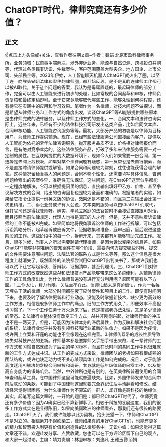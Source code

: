 # ChatGPT时代，律师究竟还有多少价值？
## 正文
☝点击上方头像或+关注，查看作者往期文章~作者：魏娟 北京市盈科律师事务所，业务领域：民商事争端解决、涉外非诉业务、能源与自然资源、跨境投资并购等，代理过各类民事诉讼、仲裁案件，客户范围覆盖大型央企、地方国企、上市公司、头部民企等。2023年伊始，人工智能聊天机器人ChatGPT就火出了圈，以至于连一向埋头钻研法律和案件的律师圈，都开始反思，是不是真的连律师工作都可以被AI取代。关于这个问题的答案，我认为是毋庸置疑的，最起码律师的部分工作，完全可以由人工智能来进行初步的处理，比如常规的合同起草和审核，律师负责复核和最终定稿即可。至于它究竟能够取代哪些工作、能够处理到何种程度，还有待它在实践中的应用和学习效果。笔者作为一名律师，对技术问题不做探讨，而是希望从律师业务和工作方式的角度出发，谈谈ChatGPT等AI能够提供哪些原本是由律师完成的法律服务，以及律师工作方式的变化。一、合同文本和法律咨询实际上，近些年来，已经有不少的法律科技公司研发出这类产品，比如合同文本库、合同审核功能、人工智能咨询服务等等。最初，大部分产品的初衷是以律师为目标用户，为律师工作提供辅助。现在，已经有些法律服务公司直接面向客户，提供以人工智能为依托的常年法律咨询服务。抛开服务品质不谈，价格相对律师报价而言，是有绝对竞争优势的。这些法律服务产品，打破了多年来法律服务需要一对一定制的属性。在互联网提供的大数据环境下，现如今人们如果需要一份合同，第一选择是去网上找模板，如果对某个法律问题有疑惑，第一反应也是去自行搜索，而不是直接聘请律师提供或解答。如果合同和问题较为常规，往往也能获得合理的解答。这种情况留给当事人的问题是，合同不够个性化，还需要填写具体信息，咨询问题检索出的答案各异，准确性无法保证。这些问题，在ChatGPT这里似乎都能一定程度地解决，它可以根据提问里的信息，直接输出填好甲乙方、价格、甚至争议解决方式的合同，给出的咨询回复也是较为全面和准确的。根据笔者的实验，如果给它指令让提供一份英文版的协议，效果还是不错的，而且第二次输出会比第一次更精准。二、诉讼业务或许有人会说，文本类的服务可以由ChatGPT们取代，但打官司还是得找律师呀。确实，毕竟立案庭的法官暂时不会接受直接跟AI对话，而且按照当前法律规定，代理人也得是真正的人才行。但是，这并不意味着诉讼律师的工作不能被AI完成。如果简单地将民商事诉讼律师的工作进行拆解，可以包括诉讼策略分析，起草起诉或应诉文件，证据收集和准备，庭审出庭，庭后跟进这些阶段的工作。这些阶段中的每一个，拆解开来，其实都有AI能够辅助完成工作。况且，很多时候，当事人之所以需要聘请代理律师，是因为诉讼程序的信息差。如果ChatGPT能够非常准确的告知案件在哪个阶段、需要向何方提交哪些材料、提交的文件需要注意哪些问题、法院法官的联系方式是什么等等，那么这个信息差很大程度上就消失了。既然国外的法院都尝试用ChatGPT出判决书了，那或许我们也可以试下让它写起诉状、答辩状、证据清单，甚至代理词。三、ChatGPT们对律师工作方式的改变既然这些AI和法律技术产品能够带来这么多的便利，从辅助律师工作的工具角度出发，为什么律师普遍没有进行充分利用呢？原因可能有以下方面。1.工作太忙，精力有限，关注点不在此。律师忙起来是真的很忙，作为一名每天埋头干活的律师，大部分时间都在疲于应付案件和项目上的工作。即便有时间闲下来，也要及时了解法律更新和行业动态。没能及时掌握新技术，缺少更为高效的工作方法，相信是很多律师工作中的痛点。旧的工作方式用久了，即便效率不高但也习惯了。下一个工作任务十万火急来了后，还是按照老办法处理，又是多少律师的常态。2.法律行业整体没有改变工作方式。AI并非刚刚兴起，对律师行业的冲击也不是一两天了。但是，可能因为法律本身的滞后属性，作为反映和解决社会问题的系统，法律行业似乎并没有引领科技和行业革新的生命力。如果不是因为疫情，或许网上立案和开庭的功能也不会像现在这样完善。3.律师传帮带的成长性质导致缺失对科技产品的更新。律师基本都是要靠师父手把手带出来的，老一辈律师的工作方式和习惯自然就成为了后辈的学习标本，而且在长时间的共同工作中也很难就新的工作方式达成共识。从工作的完成方式来说，律师团队的老板如果有很成熟的团队结构，或许也缺乏动力或不关心某项具体工作是如何完成的。况且，对于能够高度适用AI解决的常规合同审核和调研，本身就是低年级律师的日常工作，以及提高自身能力的锻炼机会。当然，中外律所也是有别的。在英美律所普遍使用的合同审查和起草工具，在中国律师这里可能就普遍缺失。比如，外国律师发来的合同中前后联动的条款，可能到了中国律师这里就要完全靠记住后手动翻看和修改。结 语经常觉得很困惑，为什么律师作为不算笨的一群人，却好像是高科技的绝缘体。其实，起笔写这篇文章时，一开始的题目是：都已经ChatGPT时代了，律师究竟还有多少价值？因为AI确实已经不算新鲜事了。相较于科技的发展速度，我们的很多工作方式实在是显得陈旧，如果向美国欧洲的律师看齐，那我们还有很长的路要走。ChatGPT火了，我们或许能够以此为契机，抬头张望一下。律师和ChatGPT不是对立的。相信磨刀不误砍柴工，律师如果真的用好ChatGPT们，也能有更多的精力和智慧投入到更有价值和创造性的法律服务中。无讼小编：如果您觉得这篇文章还不错，欢迎转发分享、点赞收藏，您也可以在下方评论区留下自己的观点，和大家一起讨论。主编：靖力责编：林慧审核：刘逸凡 王雅玉 陈丽娟 